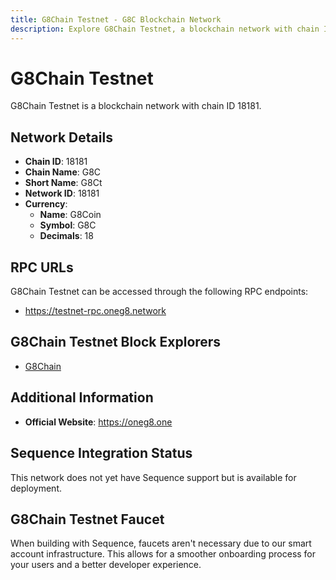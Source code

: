 ```yaml
--- 
title: G8Chain Testnet - G8C Blockchain Network
description: Explore G8Chain Testnet, a blockchain network with chain ID 18181. Learn about its native currency, G8Coin, and how to interact with the network.
---
```


# G8Chain Testnet

G8Chain Testnet is a blockchain network with chain ID 18181.

## Network Details

- **Chain ID**: 18181
- **Chain Name**: G8C
- **Short Name**: G8Ct
- **Network ID**: 18181
- **Currency**: 
  - **Name**: G8Coin
  - **Symbol**: G8C
  - **Decimals**: 18

## RPC URLs

G8Chain Testnet can be accessed through the following RPC endpoints:

- https://testnet-rpc.oneg8.network

## G8Chain Testnet Block Explorers

- [G8Chain](https://testnet.oneg8.network)

## Additional Information

- **Official Website**: https://oneg8.one

## Sequence Integration Status

This network does not yet have Sequence support but is available for deployment.

## G8Chain Testnet Faucet

When building with Sequence, faucets aren't necessary due to our smart account infrastructure. This allows for a smoother onboarding process for your users and a better developer experience.
